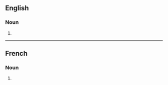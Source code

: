 ==English==

===Noun===
{{head|en|noun plural form}}

# {{plural of|dreadnought|lang=en}}

----

==French==

===Noun===
{{head|fr|noun plural form|g=m}}

# {{plural of|dreadnought|lang=fr}}